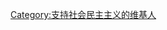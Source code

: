 {{Userbox
  |id=社会民主
  |id-c=#FFFFFF
  |id-fc=#3333FF
  |info-s=10
  |info=這個用戶支持'''[[社会民主主义|<span style="color:white">社会民主主义</span>]]'''，是个坚定的[[社会民主主义|<span style="color:white">社会民主主义</span>]]者
  |info-fc=#FFFFFF
  |info-c=#f80000
  |border-c=#3333FF
}}

[[Category:支持社会民主主义的维基人]]